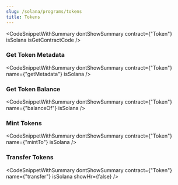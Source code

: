 ```yaml
---
slug: /solana/programs/tokens
title: Tokens
---
```



<CodeSnippetWithSummary
  dontShowSummary
  contract={"Token"}
  isSolana
  isGetContractCode
/>

### Get Token Metadata

<CodeSnippetWithSummary
  dontShowSummary
  contract={"Token"}
  name={"getMetadata"}
  isSolana
/>

### Get Token Balance

<CodeSnippetWithSummary
  dontShowSummary
  contract={"Token"}
  name={"balanceOf"}
  isSolana
/>

### Mint Tokens

<CodeSnippetWithSummary
  dontShowSummary
  contract={"Token"}
  name={"mintTo"}
  isSolana
/>

### Transfer Tokens

<CodeSnippetWithSummary
  dontShowSummary
  contract={"Token"}
  name={"transfer"}
  isSolana
  showHr={false}
/>
